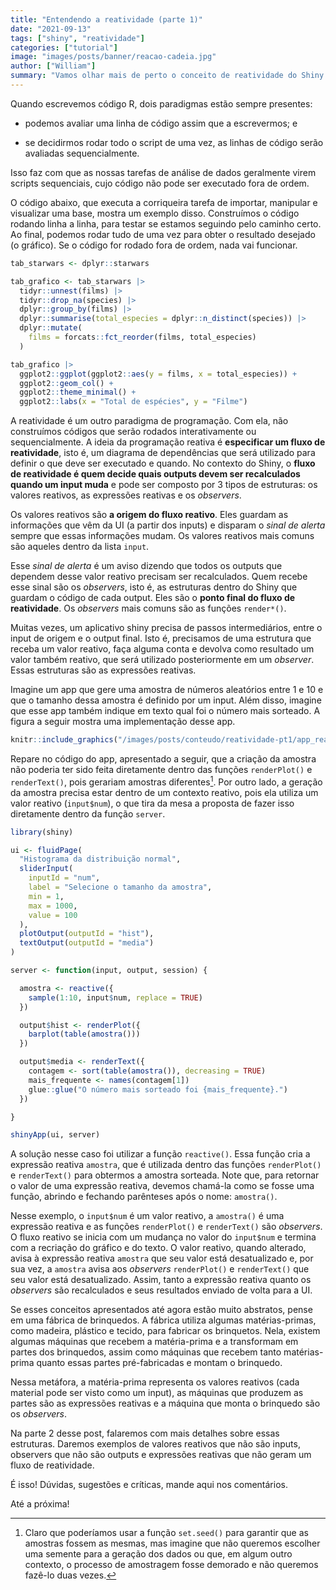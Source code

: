```yaml
---
title: "Entendendo a reatividade (parte 1)"
date: "2021-09-13"
tags: ["shiny", "reatividade"]
categories: ["tutorial"]
image: "images/posts/banner/reacao-cadeia.jpg"
author: ["William"]
summary: "Vamos olhar mais de perto o conceito de reatividade do Shiny."
---
```


Quando escrevemos código R, dois paradigmas estão sempre presentes: 

- podemos avaliar uma linha de código assim que a escrevermos; e

- se decidirmos rodar todo o script de uma vez, as linhas de código serão avaliadas sequencialmente.

Isso faz com que as nossas tarefas de análise de dados geralmente virem scripts sequenciais, cujo código não pode ser executado fora de ordem.

O código abaixo, que executa a corriqueira tarefa de importar, manipular e visualizar uma base, mostra um exemplo disso. Construímos o código rodando linha a linha, para testar se estamos seguindo pelo caminho certo. Ao final, podemos rodar tudo de uma vez para obter o resultado desejado (o gráfico). Se o código for rodado fora de ordem, nada vai funcionar.

```r
tab_starwars <- dplyr::starwars

tab_grafico <- tab_starwars |>
  tidyr::unnest(films) |> 
  tidyr::drop_na(species) |> 
  dplyr::group_by(films) |>
  dplyr::summarise(total_especies = dplyr::n_distinct(species)) |> 
  dplyr::mutate(
    films = forcats::fct_reorder(films, total_especies)
  )

tab_grafico |> 
  ggplot2::ggplot(ggplot2::aes(y = films, x = total_especies)) +
  ggplot2::geom_col() +
  ggplot2::theme_minimal() +
  ggplot2::labs(x = "Total de espécies", y = "Filme")
```

A reatividade é um outro paradigma de programação. Com ela, não construímos códigos que serão rodados interativamente ou sequencialmente. A ideia da programação reativa é **especificar um fluxo de reatividade**, isto é, um diagrama de dependências que será utilizado para definir o que deve ser executado e quando. No contexto do Shiny, o **fluxo de reatividade é quem decide quais outputs devem ser recalculados quando um input muda** e pode ser composto por 3 tipos de estruturas: os valores reativos, as expressões reativas e os *observers*.

Os valores reativos são **a origem do fluxo reativo**. Eles guardam as informações que vêm da UI (a partir dos inputs) e disparam o *sinal de alerta* sempre que essas informações mudam. Os valores reativos mais comuns são aqueles dentro da lista `input`.

Esse *sinal de alerta* é um aviso dizendo que todos os outputs que dependem desse valor reativo precisam ser recalculados. Quem recebe esse sinal são os *observers*, isto é, as estruturas dentro do Shiny que guardam o código de cada output. Eles são o **ponto final do fluxo de reatividade**. Os *observers* mais comuns são as funções `render*()`.

Muitas vezes, um aplicativo shiny precisa de passos intermediários, entre o input de origem e o output final. Isto é, precisamos de uma estrutura que receba um valor reativo, faça alguma conta e devolva como resultado um valor também reativo, que será utilizado posteriormente em um *observer*. Essas estruturas são as expressões reativas.

Imagine um app que gere uma amostra de números aleatórios entre 1 e 10 e que o tamanho dessa amostra é definido por um input. Além disso, imagine que esse app também indique em texto qual foi o número mais sorteado. A figura a seguir mostra uma implementação desse app.

```r
knitr::include_graphics("/images/posts/conteudo/reatividade-pt1/app_reactive.png")
```

Repare no código do app, apresentado a seguir, que a criação da amostra não poderia ter sido feita diretamente dentro das funções `renderPlot()` e `renderText()`, pois gerariam amostras diferentes^[Claro que poderíamos usar a função `set.seed()` para garantir que as amostras fossem as mesmas, mas imagine que não queremos escolher uma semente para a geração dos dados ou que, em algum outro contexto, o processo de amostragem fosse demorado e não queremos fazê-lo duas vezes.]. Por outro lado, a geração da amostra precisa estar dentro de um contexto reativo, pois ela utiliza um valor reativo (`input$num`), o que tira da mesa a proposta de fazer isso diretamente dentro da função `server`.

```r
library(shiny)

ui <- fluidPage(
  "Histograma da distribuição normal",
  sliderInput(
    inputId = "num",
    label = "Selecione o tamanho da amostra",
    min = 1,
    max = 1000,
    value = 100
  ),
  plotOutput(outputId = "hist"),
  textOutput(outputId = "media")
)

server <- function(input, output, session) {

  amostra <- reactive({
    sample(1:10, input$num, replace = TRUE)
  })

  output$hist <- renderPlot({
    barplot(table(amostra()))
  })

  output$media <- renderText({
    contagem <- sort(table(amostra()), decreasing = TRUE)
    mais_frequente <- names(contagem[1])
    glue::glue("O número mais sorteado foi {mais_frequente}.")
  })

}

shinyApp(ui, server)

```

A solução nesse caso foi utilizar a função `reactive()`. Essa função cria a expressão reativa `amostra`, que é utilizada dentro das funções `renderPlot()` e `renderText()` para obtermos a amostra sorteada. Note que, para retornar o valor de uma expressão reativa, devemos chamá-la como se fosse uma função, abrindo e fechando parênteses após o nome: `amostra()`.

Nesse exemplo, o `input$num` é um valor reativo, a `amostra()` é uma expressão reativa e as funções `renderPlot()` e `renderText()` são *observers*. O fluxo reativo se inicia com um mudança no valor do `input$num` e termina com a recriação do gráfico e do texto. O valor reativo, quando alterado, avisa à expressão reativa `amostra` que seu valor está desatualizado e, por sua vez, a `amostra` avisa aos *observers* `renderPlot()` e `renderText()` que seu valor está desatualizado. Assim, tanto a expressão reativa quanto os *observers* são recalculados e seus resultados enviado de volta para a UI.

Se esses conceitos apresentados até agora estão muito abstratos, pense em uma fábrica de brinquedos. A fábrica utiliza algumas matérias-primas, como madeira, plástico e tecido, para fabricar os brinquetos. Nela, existem algumas máquinas que recebem a matéria-prima e a transformam em partes dos brinquedos, assim como máquinas que recebem tanto matérias-prima quanto essas partes pré-fabricadas e montam o brinquedo.

Nessa metáfora, a matéria-prima representa os valores reativos (cada material pode ser visto como um input), as máquinas que produzem as partes são as expressões reativas e a máquina que monta o brinquedo são os *observers*.

Na parte 2 desse post, falaremos com mais detalhes sobre essas estruturas. Daremos exemplos de valores reativos que não são inputs, observers que não são outputs e expressões reativas que não geram um fluxo de reatividade.

É isso! Dúvidas, sugestões e críticas, mande aqui nos comentários. 

Até a próxima!
